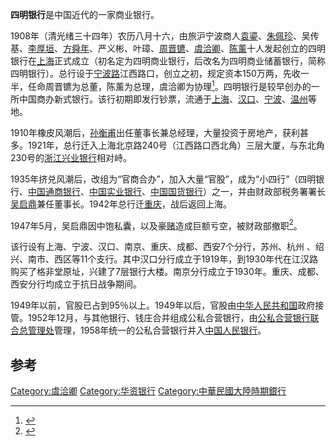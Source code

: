 '''四明银行'''是中国近代的一家商业银行。

1908年（清光绪三十四年）农历八月十六，由旅沪宁波商人[[袁鎏|袁鎏]]、[[朱佩珍|朱佩珍]]、吴传基、[[李厚垣|李厚垣]]、[[方舜年|方舜年]]、严义彬、叶璋、[[周晋镳|周晋镳]]、[[虞洽卿|虞洽卿]]、[[陈薰|陈薰]]十人发起创立的四明银行在[[上海|上海]]正式成立（初名定为四明商业银行，后改名为四明商业储蓄银行，简称四明银行）。总行设于[[宁波路|宁波路]]江西路口，创立之初，规定资本150万两，先收一半，任命周晋镳为总董，陈薰为总理，虞洽卿为协理<ref>{{cite web|url=http://www.nbbbwg.com/pd_cg/info_cszl.aspx?Id=2473|title=四明银行微展|date=2018-10-23|publisher=宁波帮博物馆网|accessdate=2019-12-12|archive-date=2020-05-26|archive-url=https://web.archive.org/web/20200526201702/http://www.nbbbwg.com/pd_cg/info_cszl.aspx?Id=2473|dead-url=no}}</ref>。四明银行是较早创办的一所中国商办新式银行。该行初期即发行钞票，流通于[[上海|上海]]、[[汉口|汉口]]、[[宁波|宁波]]、[[温州|温州]]等地。

1910年橡皮风潮后，[[孙衡甫|孙衡甫]]出任董事长兼总经理，大量投资于房地产，获利甚多。1921年，总行迁入上海北京路240号（江西路口西北角）三层大厦，与东北角230号的[[浙江兴业银行|浙江兴业银行]]相对峙。

1935年挤兑风潮后，改组为“官商合办”，加入大量“官股”，成为“小四行”（四明银行、[[中国通商银行|中国通商银行]]、[[中国实业银行|中国实业银行]]、[[中国国货银行|中国国货银行]]）之一，并由财政部税务署署长[[吴启鼎|吴启鼎]]兼任董事长。1942年总行迁[[重庆|重庆]]，战后返回上海。

1947年5月，吴启鼎因中饱私囊，以及豪[[赌博|赌]]造成巨额亏空，被财政部撤职<ref name="四明银行">{{cite web|url=http://www.archives.sh.cn/docs/200806/d_204059.html|title=旧上海四明银行三寡头（附图）|publisher=上海档案信息网|author=彤云|date=2008-06-24|accessdate=2012年1月30日|language=zh-hans|deadurl=yes|archiveurl=https://web.archive.org/web/20120610045907/http://www.archives.sh.cn/docs/200806/d_204059.html|archivedate=2012年6月10日}}</ref>。

该行设有上海、宁波、汉口、南京、重庆、成都、西安7个分行，苏州、杭州<!-- （开元路37号） -->、绍兴、南市、西区等11个支行。其中汉口分行成立于1919年，到1930年代在江汉路购买了格非堂原址，兴建了7层银行大楼。南京分行成立于1930年。重庆、成都、西安分行均成立于抗日战争期间。

1949年以前，官股已占到95％以上。1949年以后，官股由[[中华人民共和国|中华人民共和国]]政府接管。1952年12月，与其他银行、钱庄合并组成公私合营银行，由[[公私合营银行联合总管理处|公私合营银行联合总管理处]]管理，1958年统一的公私合营银行并入[[中国人民银行|中国人民银行]]。

==参考==
[[Category:虞洽卿|Category:虞洽卿]]
[[Category:华资银行|Category:华资银行]]
[[Category:中華民國大陸時期銀行|Category:中華民國大陸時期銀行]]